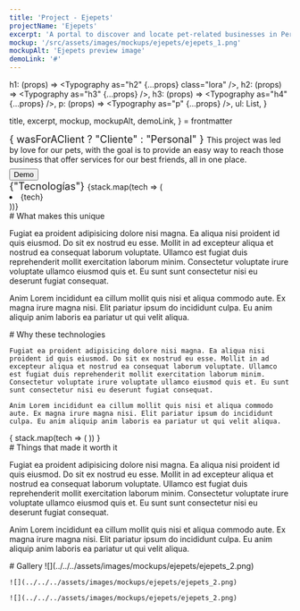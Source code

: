 ```yaml
---
title: 'Project - Ejepets'
projectName: 'Ejepets'
excerpt: 'A portal to discover and locate pet-related businesses in Pereira, Colombia.'
mockup: '/src/assets/images/mockups/ejepets/ejepets_1.png'
mockupAlt: 'Ejepets preview image'
demoLink: '#'
---
```



  h1: (props) => <Typography as="h2" {...props} class="lora" />,
  h2: (props) => <Typography as="h3" {...props} />,
  h3: (props) => <Typography as="h4" {...props} />,
  p: (props) => <Typography as="p" {...props} />,
  ul: List,
}

  title,
  excerpt,
  mockup,
  mockupAlt,
  demoLink,
} = frontmatter


<Description>
  <CustomImage
    mobileImgUrl={mockup}
    desktopImgUrl={mockup}
    slot="image"
    class="project__image"
  />
  <Fragment slot="content">
    <div>
      <Typography as="p" class="semibold" style="font-size: 1.125rem">
        { wasForAClient ? "Cliente" : "Personal" }
      </Typography>
      This project was led by love for our pets, with the goal is to provide an easy way to reach those business that offer services for our best friends, all in one place.
      <Button
        as="a"
        href={demoLink}
        style="margin-top: 8px; display: block; width: fit-content;"
      >
        Demo
      </Button>
    </div>
    <div>
      <Typography as="p" class="semibold" style="font-size: 1.125rem">
        {"Tecnologías"}
      </Typography>
      <List>
        {stack.map(tech => (
          <li>{tech}</li>
        ))}
      </List>
    </div>
  </Fragment>
</Description>

<Row paddedRight>
  # What makes this unique

  Fugiat ea proident adipisicing dolore nisi magna. Ea aliqua nisi proident id quis eiusmod. Do sit ex nostrud eu esse. Mollit in ad excepteur aliqua et nostrud ea consequat laborum voluptate. Ullamco est fugiat duis reprehenderit mollit exercitation laborum minim. Consectetur voluptate irure voluptate ullamco eiusmod quis et. Eu sunt sunt consectetur nisi eu deserunt fugiat consequat.

  Anim Lorem incididunt ea cillum mollit quis nisi et aliqua commodo aute. Ex magna irure magna nisi. Elit pariatur ipsum do incididunt culpa. Eu anim aliquip anim laboris ea pariatur ut qui velit aliqua.
</Row>

<Row evenColumns inverted>
  <div>
    # Why these technologies

    Fugiat ea proident adipisicing dolore nisi magna. Ea aliqua nisi proident id quis eiusmod. Do sit ex nostrud eu esse. Mollit in ad excepteur aliqua et nostrud ea consequat laborum voluptate. Ullamco est fugiat duis reprehenderit mollit exercitation laborum minim. Consectetur voluptate irure voluptate ullamco eiusmod quis et. Eu sunt sunt consectetur nisi eu deserunt fugiat consequat.

    Anim Lorem incididunt ea cillum mollit quis nisi et aliqua commodo aute. Ex magna irure magna nisi. Elit pariatur ipsum do incididunt culpa. Eu anim aliquip anim laboris ea pariatur ut qui velit aliqua.
  </div>
  <div>
    {
      stack.map(tech => (
        <TechCard tech={tech} />
      ))
    }
  </div>
</Row>

<Row centered>
  # Things that made it worth it

  Fugiat ea proident adipisicing dolore nisi magna. Ea aliqua nisi proident id quis eiusmod. Do sit ex nostrud eu esse. Mollit in ad excepteur aliqua et nostrud ea consequat laborum voluptate. Ullamco est fugiat duis reprehenderit mollit exercitation laborum minim. Consectetur voluptate irure voluptate ullamco eiusmod quis et. Eu sunt sunt consectetur nisi eu deserunt fugiat consequat.

  Anim Lorem incididunt ea cillum mollit quis nisi et aliqua commodo aute. Ex magna irure magna nisi. Elit pariatur ipsum do incididunt culpa. Eu anim aliquip anim laboris ea pariatur ut qui velit aliqua.
</Row>

<Row> 
  # Gallery

  <Gallery>
    ![](../../../assets/images/mockups/ejepets/ejepets_2.png)

    ![](../../../assets/images/mockups/ejepets/ejepets_2.png)

    ![](../../../assets/images/mockups/ejepets/ejepets_2.png)
  </Gallery>
</Row>

